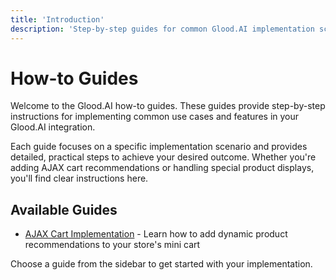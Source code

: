 ```yaml
---
title: 'Introduction'
description: 'Step-by-step guides for common Glood.AI implementation scenarios'
---
```


# How-to Guides

Welcome to the Glood.AI how-to guides. These guides provide step-by-step instructions for implementing common use cases and features in your Glood.AI integration.

Each guide focuses on a specific implementation scenario and provides detailed, practical steps to achieve your desired outcome. Whether you're adding AJAX cart recommendations or handling special product displays, you'll find clear instructions here.

## Available Guides

- [AJAX Cart Implementation](/for-developers/how-to-guides/ajax-cart) - Learn how to add dynamic product recommendations to your store's mini cart

Choose a guide from the sidebar to get started with your implementation.
